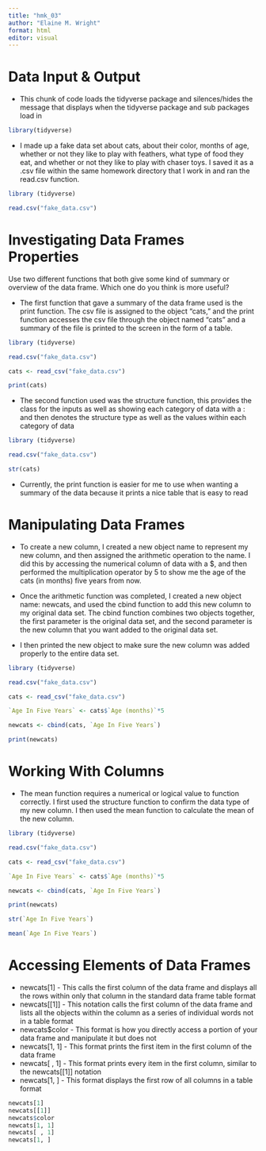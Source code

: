 ```yaml
---
title: "hmk_03"
author: "Elaine M. Wright"
format: html
editor: visual
---
```


# Data Input & Output

-   This chunk of code loads the tidyverse package and silences/hides the message that displays when the tidyverse package and sub packages load in

```r
library(tidyverse)
```

-   I made up a fake data set about cats, about their color, months of age, whether or not they like to play with feathers, what type of food they eat, and whether or not they like to play with chaser toys. I saved it as a .csv file within the same homework directory that I work in and ran the read.csv function.

```r
library (tidyverse)

read.csv("fake_data.csv")
```

# Investigating Data Frames Properties

Use two different functions that both give some kind of summary or overview of the data frame. Which one do you think is more useful?

-   The first function that gave a summary of the data frame used is the print function. The csv file is assigned to the object "cats," and the print function accesses the csv file through the object named "cats" and a summary of the file is printed to the screen in the form of a table.

```r
library (tidyverse)

read.csv("fake_data.csv")

cats <- read_csv("fake_data.csv")

print(cats)
```

-   The second function used was the structure function, this provides the class for the inputs as well as showing each category of data with a : and then denotes the structure type as well as the values within each category of data

```r
library (tidyverse)

read.csv("fake_data.csv")

str(cats)
```

-   Currently, the print function is easier for me to use when wanting a summary of the data because it prints a nice table that is easy to read

# Manipulating Data Frames

-   To create a new column, I created a new object name to represent my new column, and then assigned the arithmetic operation to the name. I did this by accessing the numerical column of data with a \$, and then performed the multiplication operator by 5 to show me the age of the cats (in months) five years from now.

-   Once the arithmetic function was completed, I created a new object name: newcats, and used the cbind function to add this new column to my original data set. The cbind function combines two objects together, the first parameter is the original data set, and the second parameter is the new column that you want added to the original data set.

-   I then printed the new object to make sure the new column was added properly to the entire data set.

```r
library (tidyverse)

read.csv("fake_data.csv")

cats <- read_csv("fake_data.csv")

`Age In Five Years` <- cats$`Age (months)`*5

newcats <- cbind(cats, `Age In Five Years`) 

print(newcats)
```

# Working With Columns

-   The mean function requires a numerical or logical value to function correctly. I first used the structure function to confirm the data type of my new column. I then used the mean function to calculate the mean of the new column.

```r
library (tidyverse)

read.csv("fake_data.csv")

cats <- read_csv("fake_data.csv")

`Age In Five Years` <- cats$`Age (months)`*5

newcats <- cbind(cats, `Age In Five Years`) 

print(newcats)

str(`Age In Five Years`)

mean(`Age In Five Years`)
```

# Accessing Elements of Data Frames

-   newcats\[1\] - This calls the first column of the data frame and displays all the rows within only that column in the standard data frame table format
-   newcats\[\[1\]\] - This notation calls the first column of the data frame and lists all the objects within the column as a series of individual words not in a table format
-   newcats\$color - This format is how you directly access a portion of your data frame and manipulate it but does not
-   newcats\[1, 1\] - This format prints the first item in the first column of the data frame
-   newcats\[ , 1\] - This format prints every item in the first column, similar to the newcats\[\[1\]\] notation
-   newcats\[1, \] - This format displays the first row of all columns in a table format

```r
newcats[1]
newcats[[1]]
newcats$color
newcats[1, 1]
newcats[ , 1]
newcats[1, ]
```
